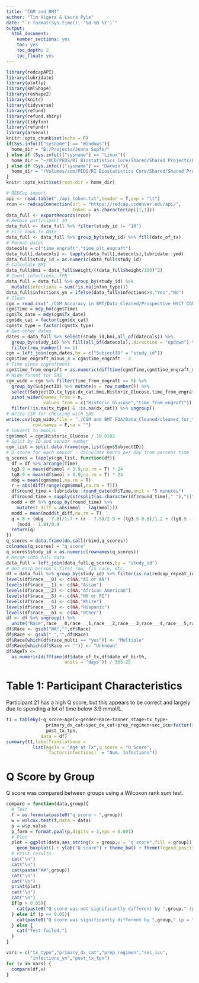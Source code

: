 ---
title: "CGM and BMT"
author: "Tim Vigers & Laura Pyle"
date: "`r format(Sys.time(), '%d %B %Y')`"
output:
  html_document:
    number_sections: yes
    toc: yes
    toc_depth: 2
    toc_float: yes
---

```{r setup, include=FALSE}
library(redcapAPI)
library(lubridate)
library(plotly)
library(kmlShape)
library(reshape2)
library(knitr)
library(tidyverse)
library(refund)
library(refund.shiny)
library(tidyfun)
library(refundr)
library(arsenal)
knitr::opts_chunk$set(echo = F)
if(Sys.info()["sysname"] == "Windows"){
  home_dir = "B:/Projects/Jenna Sopfe/"
} else if (Sys.info()["sysname"] == "Linux"){
  home_dir = "~/UCD/PEDS/RI Biostatistics Core/Shared/Shared Projects/Laura/BDC/Projects/Jenna Sopfe/"
} else if (Sys.info()["sysname"] == "Darwin"){
  home_dir = "/Volumes/som/PEDS/RI Biostatistics Core/Shared/Shared Projects/Laura/BDC/Projects/Jenna Sopfe/"
}
knitr::opts_knit$set(root.dir = home_dir)
```

```{r data import}
# REDCap import
api <- read.table("./api_token.txt",header = T,sep = "\t")
rcon <- redcapConnection(url = "https://redcap.ucdenver.edu/api/",
                         token = as.character(api[1,1]))
data_full <- exportRecords(rcon)
# Remove participant 10
data_full <- data_full %>% filter(study_id != "10")
# Fill down Tx date
data_full <- data_full %>% group_by(study_id) %>% fill(date_of_tx)
# Format dates
datecols = c("time_engraft","time_plt_engraft")
data_full[,datecols] <- lapply(data_full[,datecols],lubridate::ymd)
data_full$study_id = as.numeric(data_full$study_id)
# Calculate BMI
data_full$bmi = data_full$weight/((data_full$height/100)^2)
# Count infections, TPN
data_full = data_full %>% group_by(study_id) %>% 
  mutate(infections = sum(!is.na(infxn_type)))
data_full$infections_yn = ifelse(data_full$infections>0,"Yes","No")
# Clean
cgm = read.csv("./CGM Accuracy in BMT/Data_Cleaned/Prospective HSCT CGM Data Updated 6.24.19 FULL DATA SET.csv",na.strings = "")
cgm$Time = mdy_hm(cgm$Time)
cgm$Tx_date = mdy(cgm$Tx_date)
cgm$dx_cat = factor(cgm$dx_cat)
cgm$tx_type = factor(cgm$tx_type)
# Get other dates
dates = data_full %>% select(study_id,bmi,all_of(datecols)) %>% 
  group_by(study_id) %>% fill(all_of(datecols),.direction = "updown") %>%
  filter(row_number() == 1)
cgm = left_join(cgm,dates,by = c("SubjectID" = "study_id"))
cgm$time_engraft_minus_3 = cgm$time_engraft - 3
# Time since engraftment
cgm$time_from_engraft = as.numeric(difftime(cgm$Time,cgm$time_engraft_minus_3,units = "mins"))
# Wide format for SAS
cgm_wide = cgm %>% filter(time_from_engraft >= 0) %>%
  group_by(SubjectID) %>% mutate(n = row_number()) %>% 
  select(SubjectID,tx_type,dx_cat,bmi,Historic_Glucose,time_from_engraft,n) %>%
  pivot_wider(names_from = n,
              values_from = c("Historic_Glucose","time_from_engraft")) %>%
  filter(!is.na(tx_type) & !is.na(dx_cat)) %>% ungroup()
# Write CSV for checking with SAS
write.csv(cgm_wide,file = "./CGM and BMT FDA/Data_Cleaned/cleaned_for_traj.csv",
          row.names = F,na = "")
# Convert to mmol/L
cgm$mmol = cgm$Historic_Glucose / 18.0182
# Split by ID and sensor number
cgm_list = split.data.frame(cgm,list(cgm$SubjectID))
# Q score for each sensor - calculate hours per day from percent time
q_scores = lapply(cgm_list, function(df){
  df = df %>% arrange(Time)
  tg3.9 = mean(df$mmol < 3.9,na.rm = T) * 24
  tg8.9 = mean(df$mmol > 8.9,na.rm = T) * 24
  mbg = mean(cgm$mmol,na.rm = T)
  r = abs(diff(range(cgm$mmol,na.rm = T)))
  df$round_time = lubridate::round_date(df$Time,unit = "5 minutes")
  df$round_time = sapply(strsplit(as.character(df$round_time)," "),"[[",2)
  modd = df %>% group_by(round_time) %>% 
    mutate(t_diff = abs(mmol - lag(mmol)))
  modd = mean(modd$t_diff,na.rm = T)
  q = 8 + (mbg - 7.8)/1.7 + (r - 7.5)/2.9 + (tg3.9-0.6)/1.2 + (tg8.9 - 6.2)/5.7 + 
    (modd - 1.8)/0.9
  return(q)
})
q_scores = data.frame(do.call(rbind,q_scores))
colnames(q_scores) = "q_score"
q_scores$study_id = as.numeric(rownames(q_scores))
# Merge into full data
data_full = left_join(data_full,q_scores,by = "study_id")
# Get each person's first row, fix race, etc.
df = data_full %>% group_by(study_id) %>% filter(is.na(redcap_repeat_instance))
levels(df$race___0) <- c(NA,"AI or AN")
levels(df$race___1) <- c(NA,"Asian")
levels(df$race___2) <- c(NA,"African American")
levels(df$race___3) <- c(NA,"NH or PI")
levels(df$race___4) <- c(NA,"White")
levels(df$race___5) <- c(NA,"Hispanic")
levels(df$race___6) <- c(NA,"Other")
df <- df %>% ungroup() %>% 
  unite("Race",race___0,race___1,race___2,race___3,race___4,race___5,race___6)
df$Race <- gsub("NA","",df$Race)
df$Race <- gsub("_","",df$Race)
df$Race[which(df$race_multi == "yes")] <- "Multiple"
df$Race[which(df$Race == "")] <- "Unknown"
df$AgeTx <- 
  as.numeric(difftime(df$date_of_tx,df$date_of_birth,
                      units = "days")) / 365.25
```

# Table 1: Participant Characteristics

Participant 21 has a high Q score, but this appears to be correct and largely due to spending a lot of time below 3.9 mmol/L.

```{r results='asis'}
t1 = tableby(~q_score+AgeTx+gender+Race+tanner_stage+tx_type+
               primary_dx_cat+spec_dx_cat+prep_regimen+sec_icu+factor(infections)+
               post_tx_tpn,
             data = df)
summary(t1,labelTranslations = 
          list(AgeTx = "Age at Tx",q_score = "Q Score",
               `factor(infections)` = "Num. Infections"))
```

# Q Score by Group

Q score was compared between groups using a Wilcoxon rank sum test.

```{r comparison function}
compare = function(data,group){
  # Test
  f = as.formula(paste0("q_score ~ ",group))
  w = wilcox.test(f,data = data)
  p = w$p.value
  p_form = format.pval(p,digits = 3,eps = 0.001)
  # Plot
  plot = ggplot(data,aes_string(x = group,y = "q_score",fill = group)) + 
    geom_boxplot() + ylab("Q score") + theme_bw() + theme(legend.position = "none")
  # Print results
  cat("\n")
  cat("\n")
  cat(paste("##",group))
  cat("\n")
  cat("\n")
  print(plot)
  cat("\n")
  cat("\n")
  if(p > 0.05){
    cat(paste0("Q score was not significantly different by ",group," (p = ",p_form,")."))
  } else if (p <= 0.05){
    cat(paste0("Q score was significantly different by ",group," (p = ",p_form,")."))
  } else {
    cat("Test failed.")
  }
}
```

```{r results='asis'}
vars = c("tx_type","primary_dx_cat","prep_regimen","sec_icu",
         "infections_yn","post_tx_tpn")
for (v in vars) {
  compare(df,v)
}
```
